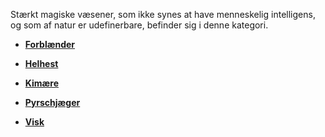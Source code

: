 {{title:Ukategoriseret fauna}}
{{author:Laura Holmegaard}}
{{timestamp:2011-01-22T14:03:42Z}}
{{copyright:Ukategoriseret fauna}}
Stærkt magiske væsener, som ikke synes at have menneskelig intelligens, og som af natur er udefinerbare, befinder sig i denne kategori.

*'''[[Forblænder]]'''

*'''[[Helhest]]'''

*'''[[Kimære]]'''

*'''[[Pyrschjæger]]'''

*'''[[Visk]]'''